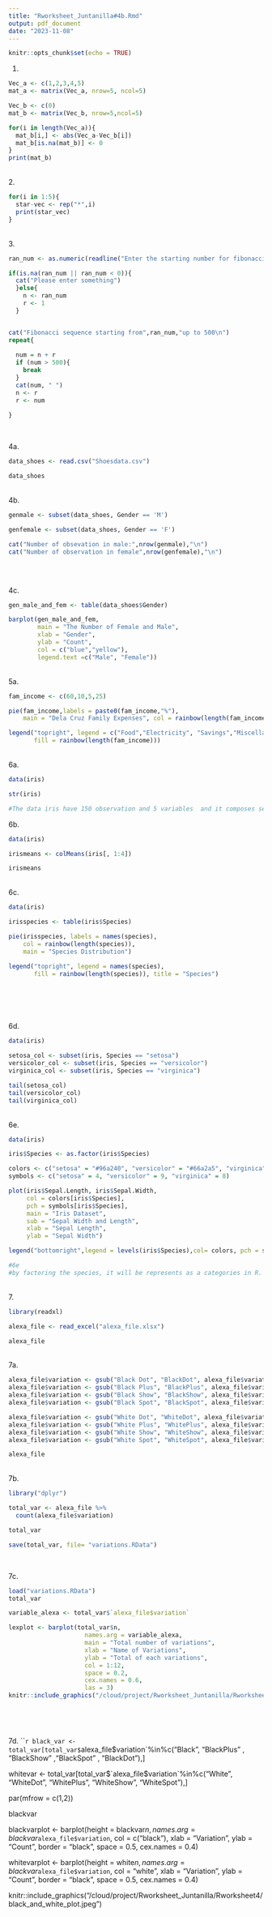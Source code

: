 ```yaml
---
title: "Rworksheet_Juntanilla#4b.Rmd"
output: pdf_document
date: "2023-11-08"
---
```


```r
knitr::opts_chunk$set(echo = TRUE)
```


1.
```r
Vec_a <- c(1,2,3,4,5)
mat_a <- matrix(Vec_a, nrow=5, ncol=5)

Vec_b <- c(0)
mat_b <- matrix(Vec_b, nrow=5,ncol=5)

for(i in length(Vec_a)){
  mat_b[i,] <- abs(Vec_a-Vec_b[i])
  mat_b[is.na(mat_b)] <- 0
}
print(mat_b)


```
\
2.
```r

for(i in 1:5){
  star-vec <- rep("*",i)
  print(star_vec)
}

```
\
3.
```r
ran_num <- as.numeric(readline("Enter the starting number for fibonacci sequence: "))

if(is.na(ran_num || ran_num < 0)){
  cat("Please enter something")
  }else{
    n <- ran_num
    r <- 1
  }


cat("Fibonacci sequence starting from",ran_num,"up to 500\n")
repeat{
  
  num = n + r
  if (num > 500){
    break
  }
  cat(num, " ")
  n <- r
  r <- num
  
}



```
\
4a.
```r
data_shoes <- read.csv("Shoesdata.csv")

data_shoes


```
\
4b.
```r
genmale <- subset(data_shoes, Gender == 'M')

genfemale <- subset(data_shoes, Gender == 'F')

cat("Number of obsevation in male:",nrow(genmale),"\n")
cat("Number of observation in female",nrow(genfemale),"\n")




```
\
4c.
```r
gen_male_and_fem <- table(data_shoes$Gender)

barplot(gen_male_and_fem,
        main = "The Number of Female and Male",
        xlab = "Gender",
        ylab = "Count",
        col = c("blue","yellow"),
        legend.text =c("Male", "Female"))
```
\
5a.
```r
fam_income <- c(60,10,5,25)

pie(fam_income,labels = paste0(fam_income,"%"),
    main = "Dela Cruz Family Expenses", col = rainbow(length(fam_income)))

legend("topright", legend = c("Food","Electricity", "Savings","Miscellaneous"),
       fill = rainbow(length(fam_income)))

```
\
6a.
```r
data(iris)

str(iris)

#The data iris have 150 observation and 5 variables  and it composes sepal.length,sepal.width,petal.length,and petal.width.

```

6b.
```r
data(iris)

irismeans <- colMeans(iris[, 1:4])

irismeans

```
\
6c.
```r
data(iris)

irisspecies <- table(iris$Species)

pie(irisspecies, labels = names(species),
    col = rainbow(length(species)),
    main = "Species Distribution")

legend("topright", legend = names(species),
       fill = rainbow(length(species)), title = "Species")






```

\
6d.
```r
data(iris)

setosa_col <- subset(iris, Species == "setosa")
versicolor_col <- subset(iris, Species == "versicolor")
virginica_col <- subset(iris, Species == "virginica")

tail(setosa_col)
tail(versicolor_col)
tail(virginica_col)

```
\
6e.
```r
data(iris)

iris$Species <- as.factor(iris$Species)

colors <- c("setosa" = "#96a240", "versicolor" = "#66a2a5", "virginica" = "#b239cc")
symbols <- c("setosa" = 4, "versicolor" = 9, "virginica" = 8)

plot(iris$Sepal.Length, iris$Sepal.Width, 
     col = colors[iris$Species], 
     pch = symbols[iris$Species],
     main = "Iris Dataset",
     sub = "Sepal Width and Length",
     xlab = "Sepal Length",
     ylab = "Sepal Width")

legend("bottomright",legend = levels(iris$Species),col= colors, pch = symbols, title = "Species") 

#6e
#by factoring the species, it will be represents as a categories in R. 
```

\
7.
```r
library(readxl)

alexa_file <- read_excel("alexa_file.xlsx")

alexa_file

```

\
7a.
```r

alexa_file$variation <- gsub("Black Dot", "BlackDot", alexa_file$variation)
alexa_file$variation <- gsub("Black Plus", "BlackPlus", alexa_file$variation)
alexa_file$variation <- gsub("Black Show", "BlackShow", alexa_file$variation)
alexa_file$variation <- gsub("Black Spot", "BlackSpot", alexa_file$variation)

alexa_file$variation <- gsub("White Dot", "WhiteDot", alexa_file$variation)
alexa_file$variation <- gsub("White Plus", "WhitePlus", alexa_file$variation)
alexa_file$variation <- gsub("White Show", "WhiteShow", alexa_file$variation)
alexa_file$variation <- gsub("White Spot", "WhiteSpot", alexa_file$variation)

alexa_file

```

\
7b.
```r
library("dplyr")

total_var <- alexa_file %>%
  count(alexa_file$variation)

total_var

save(total_var, file= "variations.RData")



```


\
7c.
```r
load("variations.RData")
total_var

variable_alexa <- total_var$`alexa_file$variation`

lexplot <- barplot(total_var$n,
                     names.arg = variable_alexa,
                     main = "Total number of variations",
                     xlab = "Name of Variations",
                     ylab = "Total of each variations",
                     col = 1:12,
                     space = 0.2,
                     cex.names = 0.6,
                     las = 3)
knitr::include_graphics("/cloud/project/Rworksheet_Juntanilla/Rworksheet4/lexplot.jpeg")





```


\
7d.
```r
black_var <- total_var[total_var$`alexa_file$variation`%in%c("Black", "BlackPlus" , "BlackShow" ,"BlackSpot" , "BlackDot"),]

whitevar <- total_var[total_var$`alexa_file$variation`%in%c("White", "WhiteDot", "WhitePlus", "WhiteShow", "WhiteSpot"),]

par(mfrow = c(1,2))

blackvar

blackvarplot <- barplot(height = blackvar$n,
                        names.arg = blackvar$`alexa_file$variation`,
                        col = c("black"),
                        xlab = "Variation",
                        ylab = "Count",
                        border = "black",
                        space = 0.5,
                        cex.names = 0.4)


whitevarplot <- barplot(height = white$n,
                        names.arg = blackvar$`alexa_file$variation`,
                        col = "white",
                        xlab = "Variation",
                        ylab = "Count",
                        border = "black",
                        space = 0.5,
                        cex.names = 0.4)

knitr::include_graphics("/cloud/project/Rworksheet_Juntanilla/Rworksheet4/black_and_white_plot.jpeg")
